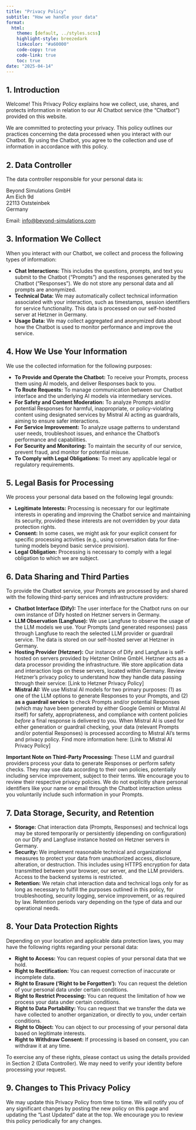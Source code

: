 ```yaml
---
title: "Privacy Policy"
subtitle: "How we handle your data"
format:
  html:
    theme: [default, ../styles.scss]
    highlight-style: breezedark
    linkcolor: "#a60000"
    code-copy: true
    code-link: true
    toc: true
date: "2025-04-14"  
---
```


## 1. Introduction

Welcome! This Privacy Policy explains how we collect, use, shares, and protects information in relation to our AI Chatbot service (the "Chatbot") provided on this website.

We are committed to protecting your privacy. This policy outlines our practices concerning the data processed when you interact with our Chatbot. By using the Chatbot, you agree to the collection and use of information in accordance with this policy.

## 2. Data Controller

The data controller responsible for your personal data is:

Beyond Simulations GmbH\
Am Eich 9d\
22113 Oststeinbek\
Germany

Email: [info@beyond-simulations.com](mailto:info@beyondsimulations.com)

## 3. Information We Collect

When you interact with our Chatbot, we collect and process the following types of information:

* **Chat Interactions:** This includes the questions, prompts, and text you submit to the Chatbot ("Prompts") and the responses generated by the Chatbot ("Responses"). We do not store any personal data and all prompts are anonymized. 
* **Technical Data:** We may automatically collect technical information associated with your interaction, such as timestamps, session identifiers for service functionality. This data is processed on our self-hosted server at Hetzner in Germany.
* **Usage Data:** We may collect aggregated and anonymized data about how the Chatbot is used to monitor performance and improve the service.

## 4. How We Use Your Information

We use the collected information for the following purposes:

* **To Provide and Operate the Chatbot:** To receive your Prompts, process them using AI models, and deliver Responses back to you.
* **To Route Requests:** To manage communication between our Chatbot interface and the underlying AI models via intermediary services.
* **For Safety and Content Moderation:** To analyze Prompts and/or potential Responses for harmful, inappropriate, or policy-violating content using designated services by Mistral AI acting as guardrails, aiming to ensure safer interactions.
* **For Service Improvement:** To analyze usage patterns to understand user needs, troubleshoot issues, and enhance the Chatbot's performance and capabilities.
* **For Security and Monitoring:** To maintain the security of our service, prevent fraud, and monitor for potential misuse.
* **To Comply with Legal Obligations:** To meet any applicable legal or regulatory requirements.

## 5. Legal Basis for Processing

We process your personal data based on the following legal grounds:

* **Legitimate Interests:** Processing is necessary for our legitimate interests in operating and improving the Chatbot service and maintaining its security, provided these interests are not overridden by your data protection rights.
* **Consent:** In some cases, we might ask for your explicit consent for specific processing activities (e.g., using conversation data for fine-tuning models beyond basic service provision).
* **Legal Obligation:** Processing is necessary to comply with a legal obligation to which we are subject.

## 6. Data Sharing and Third Parties

To provide the Chatbot service, your Prompts are processed by and shared with the following third-party services and infrastructure providers:

* **Chatbot Interface (Dify):** The user interface for the Chatbot runs on our own instance of Dify hosted on Hetzner servers in Germany.
* **LLM Observation (Langfuse):** We use Langfuse to observe the usage of the LLM models we use. Your Prompts (and generated responses) pass through Langfuse to reach the selected LLM provider or guardrail service. The data is stored on our self-hosted server at Hetzner in Germany.
* **Hosting Provider (Hetzner):** Our instance of Dify and Langfuse is self-hosted on servers provided by Hetzner Online GmbH. Hetzner acts as a data processor providing the infrastructure. We store application data and interaction logs on these servers, located within Germany. Review Hetzner's privacy policy to understand how they handle data passing through their service: [Link to Hetzner Privacy Policy]
* **Mistral AI:** We use Mistral AI models for two primary purposes: (1) as one of the LLM options to generate Responses to your Prompts, and (2) **as a guardrail service** to check Prompts and/or potential Responses (which may have been generated by either Google Gemini or Mistral AI itself) for safety, appropriateness, and compliance with content policies *before* a final response is delivered to you. When Mistral AI is used for either generation or guardrail checking, your data (relevant Prompts and/or potential Responses) is processed according to Mistral AI's terms and privacy policy. Find more information here: [Link to Mistral AI Privacy Policy]

**Important Note on Third-Party Processing:** These LLM and guardrail providers process your data to generate Responses or perform safety checks. They may use data according to their own policies, potentially including service improvement, subject to their terms. We encourage you to review their respective privacy policies. We do not explicitly share personal identifiers like your name or email through the Chatbot interaction unless you voluntarily include such information in your Prompts.

## 7. Data Storage, Security, and Retention

* **Storage:** Chat interaction data (Prompts, Responses) and technical logs may be stored temporarily or persistently (depending on configuration) on our Dify and Langfuse instance hosted on Hetzner servers in Germany.
* **Security:** We implement reasonable technical and organizational measures to protect your data from unauthorized access, disclosure, alteration, or destruction. This includes using HTTPS encryption for data transmitted between your browser, our server, and the LLM providers. Access to the backend systems is restricted.
* **Retention:** We retain chat interaction data and technical logs only for as long as necessary to fulfill the purposes outlined in this policy, for troubleshooting, security logging, service improvement, or as required by law. Retention periods vary depending on the type of data and our operational needs.

## 8. Your Data Protection Rights

Depending on your location and applicable data protection laws, you may have the following rights regarding your personal data:

* **Right to Access:** You can request copies of your personal data that we hold.
* **Right to Rectification:** You can request correction of inaccurate or incomplete data.
* **Right to Erasure ('Right to be Forgotten'):** You can request the deletion of your personal data under certain conditions.
* **Right to Restrict Processing:** You can request the limitation of how we process your data under certain conditions.
* **Right to Data Portability:** You can request that we transfer the data we have collected to another organization, or directly to you, under certain conditions.
* **Right to Object:** You can object to our processing of your personal data based on legitimate interests.
* **Right to Withdraw Consent:** If processing is based on consent, you can withdraw it at any time.

To exercise any of these rights, please contact us using the details provided in Section 2 (Data Controller). We may need to verify your identity before processing your request.

## 9. Changes to This Privacy Policy

We may update this Privacy Policy from time to time. We will notify you of any significant changes by posting the new policy on this page and updating the "Last Updated" date at the top. We encourage you to review this policy periodically for any changes.